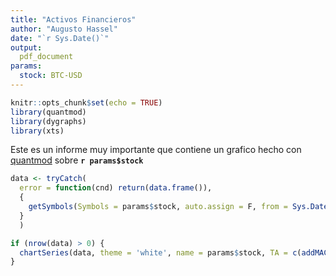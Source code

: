 ```yaml
---
title: "Activos Financieros"
author: "Augusto Hassel"
date: "`r Sys.Date()`"
output: 
  pdf_document
params:
  stock: BTC-USD
---
```


```r
knitr::opts_chunk$set(echo = TRUE)
library(quantmod)
library(dygraphs)
library(xts)
```

<style>
.html-widget {
    margin: auto;
}
</style>

Este es un informe muy importante que contiene un grafico hecho con [quantmod](https://www.quantmod.com/) sobre **`r params$stock`**


```r
data <- tryCatch(
  error = function(cnd) return(data.frame()),
  {
    getSymbols(Symbols = params$stock, auto.assign = F, from = Sys.Date() - 180)  
  }
  )

if (nrow(data) > 0) {
  chartSeries(data, theme = 'white', name = params$stock, TA = c(addMACD(), addVo(), addMomentum()))
}

```
